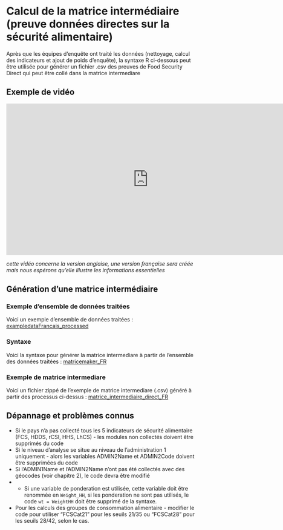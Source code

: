 # Calcul de la matrice intermédiaire (preuve données directes sur la sécurité alimentaire)

Après que les équipes d'enquête ont traité les données (nettoyage, calcul des indicateurs et ajout de poids d'enquête), la syntaxe R ci-dessous peut être utilisée pour générer un fichier .csv des preuves de Food Security Direct qui peut être collé dans la matrice intermediare

## Exemple de vidéo 

<iframe width="750" height="400" src="https://www.youtube.com/embed/MfELnjz2G8E" frameborder="0" allowfullscreen></iframe>

*cette vidéo concerne la version anglaise, une version française sera créée mais nous espérons qu'elle illustre les informations essentielles*

## Génération d'une matrice intermédiaire

### Exemple d'ensemble de données traitées

Voici un exemple d'ensemble de données traitées :
[exampledataFrancais_processed](https://github.com/WFP-VAM/RBD_FS_CH_guide_FR/blob/main/example_datasets/exampledataFrancais_processed.sav?raw=true) 

### Syntaxe

Voici la syntaxe pour générer la matrice intermediare à partir de l'ensemble des données traitées :
[matricemaker_FR](https://github.com/WFP-VAM/RBD_FS_CH_guide_FR/blob/main/syntax/matricemaker_FR.R) 


### Exemple de matrice intermediare 

Voici un fichier zippé de l'exemple de matrice intermediare (.csv) généré à partir des processus ci-dessus :
[matrice_intermediaire_direct_FR](https://github.com/WFP-VAM/RBD_FS_CH_guide_FR/blob/main/example_datasets/matrice_intermediaire_direct_FR.zip?raw=true) 

## Dépannage et problèmes connus

- Si le pays n'a pas collecté tous les 5 indicateurs de sécurité alimentaire (FCS, HDDS, rCSI, HHS, LhCS) - les modules non collectés doivent être supprimés du code 
- Si le niveau d'analyse se situe au niveau de l'administration 1 uniquement - alors les variables ADMIN2Name et ADMIN2Code doivent être supprimées du code
- Si l'ADMIN1Name et l'ADMIN2Name n'ont pas été collectés avec des géocodes (voir chapitre 2), le code devra être modifié 
- - Si une variable de ponderation est utilisée, cette variable doit être renommée en `Weight_HH`, si les ponderation ne sont pas utilisés, le code `wt = WeightHH` doit être supprimé de la syntaxe.
- Pour les calculs des groupes de consommation alimentaire - modifier le code pour utiliser "FCSCat21" pour les seuils 21/35 ou "FCSCat28" pour les seuils 28/42, selon le cas.
